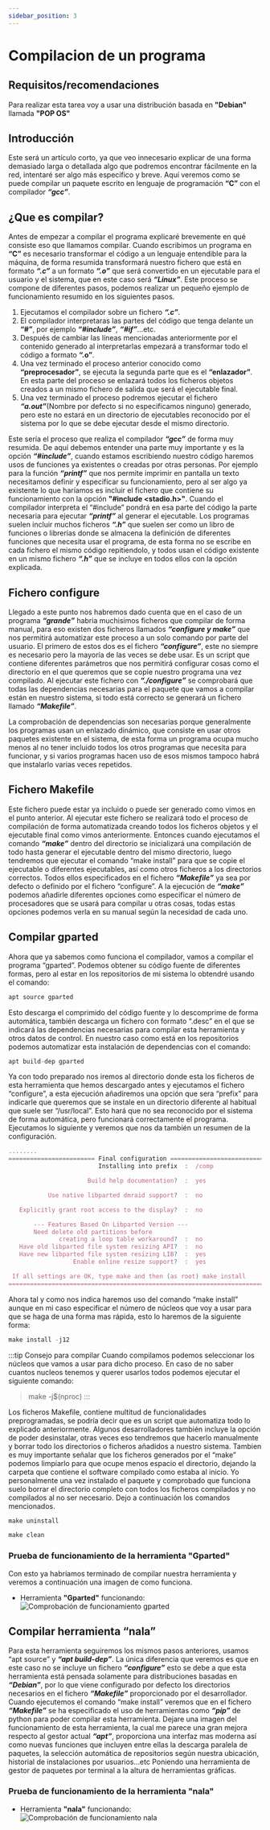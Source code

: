 ```yaml
---
sidebar_position: 3
---
```


# Compilacion de un programa

## Requisitos/recomendaciones

Para realizar esta tarea voy a usar una distribución basada en **"Debian"** llamada **"POP OS"**

## Introducción

Este será un artículo corto, ya que veo innecesario explicar de una forma demasiado larga o detallada algo que podremos encontrar fácilmente en la red, intentaré ser algo más específico y breve. Aquí veremos como se puede compilar un paquete escrito en lenguaje de programación **“C”** con el compilador ***“gcc”***.

## ¿Que es compilar?

Antes de empezar a compilar el programa explicaré brevemente en qué consiste eso que llamamos compilar. Cuando escribimos un programa en **“C”** es necesario transformar el código a un lenguaje entendible para la máquina, de forma resumida transformará nuestro fichero que está en formato ***“.c”*** a un formato ***“.o”*** que será convertido en un ejecutable para el usuario y el sistema, que en este caso será ***“Linux”***. Este proceso se compone de diferentes pasos, podemos realizar un pequeño ejemplo de funcionamiento resumido en los siguientes pasos.

1. Ejecutamos el compilador sobre un fichero ***“.c”***.
2. El compilador interpretaras las partes del código que tenga delante un **“#”**, por ejemplo ***“#include”***, ***“#if”***...etc.
3. Después de cambiar las líneas mencionadas anteriormente por el contenido generado al interpretarlas empezará a transformar todo el código a formato **“.o”**.
4. Una vez terminado el proceso anterior conocido como **“preprocesador”**, se ejecuta la segunda parte que es el **“enlazador”**. En esta parte del proceso se enlazará todos los ficheros objetos creados a un mismo fichero de salida que será el ejecutable final.
5. Una vez terminado el proceso podremos ejecutar el fichero ***“a.out”***(Nombre por defecto si no especificamos ninguno) generado, pero este no estará en un directorio de ejecutables reconocido por el sistema por lo que se debe ejecutar desde el mismo directorio.

Este sería el proceso que realiza el compilador ***“gcc”*** de forma muy resumida. De aquí debemos entender una parte muy importante y es la opción ***“#include”***, cuando estamos escribiendo nuestro código haremos usos de funciones ya existentes o creadas por otras personas. Por ejemplo para la función ***“printf”*** que nos permite imprimir en pantalla un texto necesitamos definir y especificar su funcionamiento, pero al ser algo ya existente lo que haríamos es incluir el fichero que contiene su funcionamiento con la opción **"#include <stadio.h\>"**. Cuando el compilador interpreta el “#include” pondrá en esa parte del código la parte necesaria para ejecutar ***“printf”*** al generar el ejecutable. Los programas suelen incluir muchos ficheros ***“.h”*** que suelen ser como un libro de funciones o librerías donde se almacena la definición de diferentes funciones que necesita usar el programa, de esta forma no se escribe en cada fichero el mismo código repitiendolo, y todos usan el código existente en un mismo fichero ***“.h”*** que se incluye en todos ellos con la opción explicada.

## Fichero configure

Llegado a este punto nos habremos dado cuenta que en el caso de un programa ***“grande”*** habria muchisimos ficheros que compilar de forma manual, para eso existen dos ficheros llamados ***“configure y make”*** que nos permitirá automatizar este proceso a un solo comando por parte del usuario.
El primero de estos dos es el fichero ***“configure”***, este no siempre es necesario pero la mayoría de las veces se debe usar. Es un script que contiene diferentes parámetros que nos permitirá configurar cosas como el directorio en el que queremos que se copie nuestro programa una vez compilado. Al ejecutar este fichero con ***“./configure”*** se comprobará que todas las dependencias necesarias para el paquete que vamos a compilar están en nuestro sistema, si todo está correcto se generará un fichero llamado ***“Makefile”***. 

La comprobación de dependencias son necesarias porque generalmente los programas usan un enlazado dinámico, que consiste en usar otros paquetes existente en el sistema, de esta forma un programa ocupa mucho menos al no tener incluido todos los otros programas que necesita para funcionar, y si varios programas hacen uso de esos mismos tampoco habrá que instalarlo varias veces repetidos.

## Fichero Makefile

Este fichero puede estar ya incluido o puede ser generado como vimos en el punto anterior. Al ejecutar este fichero se realizará todo el proceso de compilación de forma automatizada creando todos los ficheros objetos y el ejecutable final como vimos anteriormente. Entonces cuando ejecutamos el comando ***“make”*** dentro del directorio se inicializará una compilación de todo hasta generar el ejecutable dentro del mismo directorio, luego tendremos que ejecutar el comando “make install” para que se copie el ejecutable o diferentes ejecutables, así como otros ficheros a los directorios correctos. Todos ellos especificados en el fichero ***“Makefile”*** ya sea por defecto o definido por el fichero “configure”. A la ejecución de ***“make”*** podemos añadirle diferentes opciones como especificar el número de procesadores que se usará para compilar u otras cosas, todas estas opciones podemos verla en su manual según la necesidad de cada uno.

## Compilar gparted

Ahora que ya sabemos como funciona el compilador, vamos a compilar el programa “gparted”. Podemos obtener su código fuente de diferentes formas, pero al estar en los repositorios de mi sistema lo obtendré usando el comando:
```jsx
apt source gparted
```

Esto descarga el comprimido del código fuente y lo descomprime de forma automática, también descarga un fichero con formato “.desc” en el que se indicará las dependencias necesarias para compilar esta herramienta y otros datos de control. En nuestro caso como está en los repositorios podemos automatizar esta instalación de dependencias con el comando:
```jsx
apt build-dep gparted
```

Ya con todo preparado nos iremos al directorio donde esta los ficheros de esta herramienta que hemos descargado antes y ejecutamos el fichero “configure”, a esta ejecución añadiremos una opción que sera “prefix” para indicarle que queremos que se instale en un directorio diferente al habitual que suele ser “/usr/local”. Esto hará que no sea reconocido por el sistema de forma automática, pero funcionará correctamente el programa. Ejecutamos lo siguiente y veremos que nos da también un resumen de la configuración.
```jsx title="./configure --prefix=/comp"
........
======================== Final configuration ===========================
                         Installing into prefix  :  /comp

                      Build help documentation?  :  yes

           Use native libparted dmraid support?  :  no

   Explicitly grant root access to the display?  :  no

       --- Features Based On Libparted Version ---
       Need delete old partitions before
              creating a loop table workaround?  :  no
   Have old libparted file system resizing API?  :  no
   Have new libparted file system resizing LIB?  :  yes
                  Enable online resize support?  :  yes

 If all settings are OK, type make and then (as root) make install
========================================================================
```
Ahora tal y como nos indica haremos uso del comando “make install” aunque en mi caso especificar el número de núcleos que voy a usar para que se haga de una forma mas rápida, esto lo haremos de la siguiente forma:
```jsx
make install -j12
```
:::tip Consejo para compilar
Cuando compilamos podemos seleccionar los núcleos que vamos a usar para dicho proceso. En caso de no saber cuantos nucleos tenemos y querer usarlos todos podemos ejecutar el siguiente comando:
>make -j$(nproc)
:::

Los ficheros Makefile, contiene multitud de funcionalidades preprogramadas, se podría decir que es un script que automatiza todo lo explicado anteriormente. Algunos desarrolladores también incluye la opción de poder desinstalar, otras veces eso tendremos que hacerlo manualmente y borrar todo los directorios o ficheros añadidos a nuestro sistema. Tambien es muy importante señalar que los ficheros generados por el “make” podemos limpiarlo para que ocupe menos espacio el directorio, dejando la carpeta que contiene el software compilado como estaba al inicio. Yo personalmente una vez instalado el paquete y comprobado que funciona suelo borrar el directorio completo con todos los ficheros compilados y no compilados al no ser necesario. Dejo a continuación los comandos mencionados.
```jsx title="Comando para desinstalar la herramienta:"
make uninstall
```
```jsx title="Comando para limpiar los ficheros generados al compilar:"
make clean
```

### Prueba de funcionamiento de la herramienta "Gparted"

Con esto ya habríamos terminado de compilar nuestra herramienta y veremos a continuación una imagen de como funciona.

* Herramienta **"Gparted"** funcionando:
![Comprobación de funcionamiento gparted](/img/compilacion-paquete/gparted-comp.png)

## Compilar herramienta “nala”

Para esta herramienta seguiremos los mismos pasos anteriores, usamos “apt source” y ***“apt build-dep”***. La única diferencia que veremos es que en este caso no se incluye un fichero ***“configure”*** esto se debe a que esta herramienta está pensada solamente para distribuciones basadas en ***“Debian”***, por lo que viene configurado por defecto los directorios necesarios en el fichero ***“Makefile”*** proporcionado por el desarrollador.
Cuando ejecutemos el comando “make install” veremos que en el fichero ***“Makefile”*** se ha especificado el uso de herramientas como ***“pip”*** de python para poder compilar esta herramienta. Dejare una imagen del funcionamiento de esta herramienta, la cual me parece una gran mejora respecto al gestor actual ***“apt”***, proporciona una interfaz mas moderna así como nuevas funciones que incluyen entre ellas la descarga paralela de paquetes, la selección automática de repositorios según nuestra ubicación, historial de instalaciones por usuarios…etc Poniendo una herramienta de gestor de paquetes por terminal a la altura de herramientas gráficas.

### Prueba de funcionamiento de la herramienta "nala"

* Herramienta **"nala"** funcionando:
![Comprobación de funcionamiento nala](/img/compilacion-paquete/nala-comp.png)